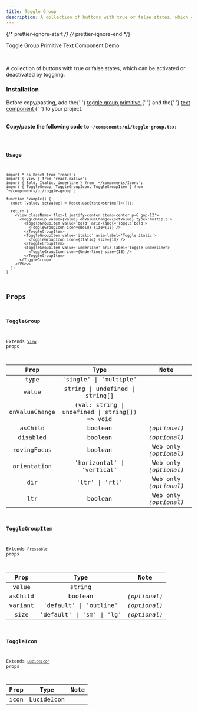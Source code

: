```yaml
---
title: Toggle Group
description: A collection of buttons with true or false states, which can be activated or deactivated by toggling.
---
```


{/* prettier-ignore-start */}
{/* prettier-ignore-end */}


<LinkButton href='/primitives/toggle-group'>Toggle Group Primitive</LinkButton>
<LinkButton href='/components/text'>Text Component</LinkButton>
<LinkButton target='_blank' href='https://rnr-showcase.vercel.app/toggle-group'>
  Demo
</LinkButton>

<br />

A collection of buttons with true or false states, which can be activated or deactivated by toggling.

### Installation

<Aside type='tip' title='Dependencies'>
  Before copy/pasting, add the{' '}
  <a href='/primitives/toggle-group' className='text-white font-bold'>
    toggle group primitive
  </a>{' '}
  and the{' '}
  <a href='/components/text' className='text-white font-bold'>
    text component
  </a>{' '}
  to your project.
</Aside>

<br />

**Copy/paste the following code to `~/components/ui/toggle-group.tsx`:**

<Code code={importedCode} lang='tsx' title='~/components/ui/toggle-group.tsx' />

### Usage

```tsx
import * as React from 'react';
import { View } from 'react-native';
import { Bold, Italic, Underline } from '~/components/Icons';
import { ToggleGroup, ToggleGroupIcon, ToggleGroupItem } from '~/components/ui/toggle-group';

function Example() {
  const [value, setValue] = React.useState<string[]>([]);

  return (
    <View className='flex-1 justify-center items-center p-6 gap-12'>
      <ToggleGroup value={value} onValueChange={setValue} type='multiple'>
        <ToggleGroupItem value='bold' aria-label='Toggle bold'>
          <ToggleGroupIcon icon={Bold} size={18} />
        </ToggleGroupItem>
        <ToggleGroupItem value='italic' aria-label='Toggle italic'>
          <ToggleGroupIcon icon={Italic} size={18} />
        </ToggleGroupItem>
        <ToggleGroupItem value='underline' aria-label='Toggle underline'>
          <ToggleGroupIcon icon={Underline} size={18} />
        </ToggleGroupItem>
      </ToggleGroup>
    </View>
  );
}
```

## Props

### ToggleGroup

Extends [`View`](https://reactnative.dev/docs/view#props) props

|     Prop      |                      Type                      |         Note          |
| :-----------: | :--------------------------------------------: | :-------------------: |
|     type      |             'single' \| 'multiple'             |                       |
|     value     |        string \| undefined \| string[]         |                       |
| onValueChange | (val: string \| undefined \| string[]) => void |                       |
|    asChild    |                    boolean                     |     _(optional)_      |
|   disabled    |                    boolean                     |     _(optional)_      |
|  rovingFocus  |                    boolean                     | Web only _(optional)_ |
|  orientation  |           'horizontal' \| 'vertical'           | Web only _(optional)_ |
|      dir      |                 'ltr' \| 'rtl'                 | Web only _(optional)_ |
|      ltr      |                    boolean                     | Web only _(optional)_ |

### ToggleGroupItem

Extends [`Pressable`](https://reactnative.dev/docs/pressable#props) props

|  Prop   |           Type            |     Note     |
| :-----: | :-----------------------: | :----------: |
|  value  |          string           |              |
| asChild |          boolean          | _(optional)_ |
| variant |  'default' \| 'outline'   | _(optional)_ |
|  size   | 'default' \| 'sm' \| 'lg' | _(optional)_ |

### ToggleIcon

Extends [`LucideIcon`](https://lucide.dev/guide/packages/lucide-react-native#props) props

| Prop |    Type    | Note |
| :--: | :--------: | :--: |
| icon | LucideIcon |      |
